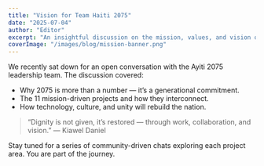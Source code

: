 ```yaml
---
title: "Vision for Team Haiti 2075"
date: "2025-07-04"
author: "Editor"
excerpt: "An insightful discussion on the mission, values, and vision of Ayiti 2075."
coverImage: "/images/blog/mission-banner.png"
---
```


We recently sat down for an open conversation with the Ayiti 2075 leadership team. The discussion covered:

- Why 2075 is more than a number — it’s a generational commitment.
- The 11 mission-driven projects and how they interconnect.
- How technology, culture, and unity will rebuild the nation.

> “Dignity is not given, it’s restored — through work, collaboration, and vision.” — Kiawel Daniel

Stay tuned for a series of community-driven chats exploring each project area. You are part of the journey.


